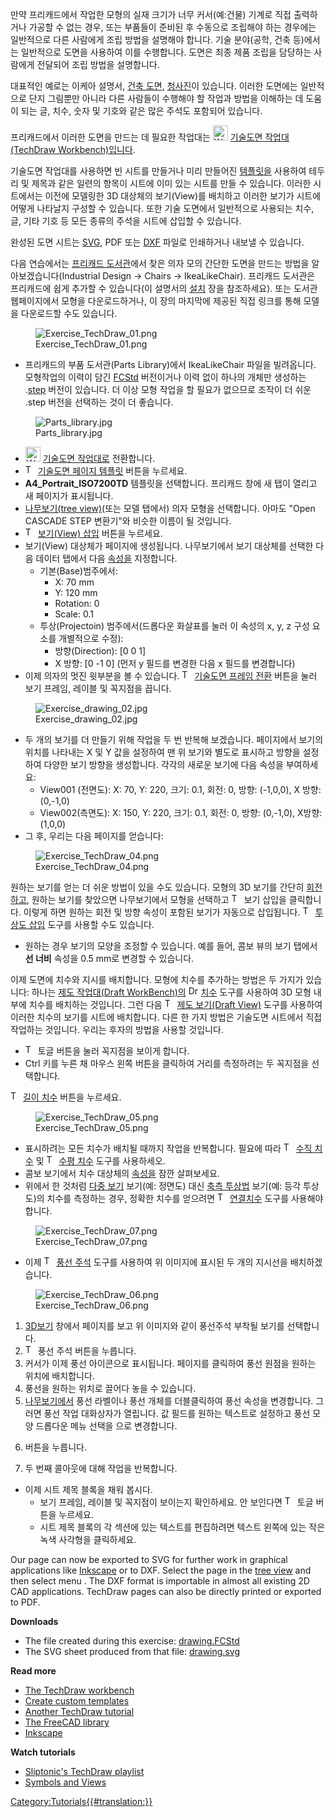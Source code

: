 <languages/>

{{Docnav
|[[Manual:Preparing models for 3D printing/ko|3D 프린팅을 위한 모형 준비]]
|[[Manual:BIM modeling/ko|BIM 모형 생성]]
|[[Manual:Introduction/ko|설명서 시작]]
|IconC=Crystal Clear manual.png
}}

{{Manual:TOC}}

만약 프리캐드에서 작업한 모형의 실재 크기가 너무 커서(예:건물) 기계로 직접 출력하거나 가공할 수 없는 경우, 또는 부품들이 준비된 후 수동으로 조립해야 하는 경우에는 일반적으로 다른 사람에게 조립 방법을 설명해야 합니다. 기술 분야(공학, 건축 등)에서는 일반적으로 도면을 사용하여 이를 수행합니다. 도면은 최종 제품 조립을 담당하는 사람에게 전달되어 조립 방법을 설명합니다.

대표적인 예로는 이케아 설명서, [https://en.wikipedia.org/wiki/Architectural_drawing 건축 도면], [https://en.wikipedia.org/wiki/Blueprint 청사진]이 있습니다. 이러한 도면에는 일반적으로 단지 그림뿐만 아니라 다른 사람들이 수행해야 할 작업과 방법을 이해하는 데 도움이 되는 글, 치수, 숫자 및 기호와 같은 많은 주석도 포함되어 있습니다.

프리캐드에서 이러한 도면을 만드는 데 필요한 작업대는 [[Image:Workbench_TechDraw.svg|24px]] [[TechDraw_Workbench/ko|기술도면 작업대(TechDraw Workbench)]]입니다. 

기술도면 작업대를 사용하면 빈 시트를 만들거나 미리 만들어진 [[TechDraw_Templates/ko|템플릿]]을 사용하여 테두리 및 제목과 같은 일련의 항목이 시트에 이미 있는 시트를 만들 수 있습니다. 이러한 시트에서는 이전에 모델링한 3D 대상체의 보기(View)를 배치하고 이러한 보기가 시트에 어떻게 나타날지 구성할 수 있습니다. 또한 기술 도면에서 일반적으로 사용되는 치수, 글, 기타 기호 등 모든 종류의 주석을 시트에 삽입할 수 있습니다.

완성된 도면 시트는 [https://en.wikipedia.org/wiki/Scalable_Vector_Graphics SVG], PDF 또는 [https://en.wikipedia.org/wiki/AutoCAD_DXF DXF] 파일로 인쇄하거나 내보낼 수 있습니다.

다음 연습에서는 [https://github.com/FreeCAD/FreeCAD-library 프리캐드 도서관]에서 찾은 의자 모의 간단한 도면을 만드는 방법을 알아보겠습니다(Industrial Design → Chairs → IkeaLikeChair). 프리캐드 도서관은 프리캐드에 쉽게 추가할 수 있습니다(이 설명서의 [[Manual:Installing/ko|설치]] 장을 참조하세요). 또는 도서관 웹페이지에서 모형을 다운로드하거나, 이 장의 마지막에 제공된 직접 링크를 통해 모델을 다운로드할 수도 있습니다.

[[Image:Exercise_TechDraw_01.png]]

* 프리캐드의 부품 도서관(Parts Library)에서 IkeaLikeChair 파일을 빌려옵니다. 모형작업의 이력이 담긴 [[File_Format_FCStd/ko|FCStd]] 버전이거나 이력 없이 하나의 개체만 생성하는 .[[STEP/ko|step]] 버전이 있습니다. 더 이상 모형 작업을 할 필요가 없으므로 조작이 더 쉬운 .step 버전을 선택하는 것이 더 좋습니다.

[[Image:Parts_library.jpg]]

* [[Image:Workbench_TechDraw.svg|24px]] [[TechDraw_Workbench/ko|기술도면 작업대]]로 전환합니다.
* [[Image:TechDraw_PageTemplate.svg|16px]] [[TechDraw_PageTemplate/ko|기술도면 페이지 템플릿]] 버튼을 누르세요.
* '''A4_Portrait_ISO7200TD''' 템플릿을 선택합니다. 프리캐드 창에 새 탭이 열리고 새 페이지가 표시됩니다.
* [[tree view/ko|나무보기(tree view)]](또는 모델 탭에서) 의자 모형을 선택합니다. 아마도 "Open CASCADE STEP 변환기"와 비슷한 이름이 될 것입니다.
* [[Image:TechDraw_View.svg|16px]] [[TechDraw_View/ko|보기(View) 삽입]] 버튼을 누르세요.
* 보기(View) 대상체가 페이지에 생성됩니다. 나무보기에서 보기 대상체를 선택한 다음 데이터 탭에서  다음 [[TechDraw_View#Properties|속성]]을 지정합니다.
**기본(Base)범주에서:
*** X: 70 mm
*** Y: 120 mm
*** Rotation: 0
*** Scale: 0.1
**투상(Projectoin) 범주에서(드롭다운 화살표를 눌러 이 속성의 x, y, z 구성 요소를 개별적으로 수정): 
*** 방향(Direction): [0 0 1] 
*** X 방향: [0 -1 0] (먼저 y 필드를 변경한 다음 x 필드를 변경합니다)
* 이제 의자의 멋진 윗부분을 볼 수 있습니다. [[Image:TechDraw_ToggleFrame.svg|16px]] [[TechDraw_ToggleFrame/ko|기술도면 프레임 전환]] 버튼을 눌러 보기 프레임, 레이블 및 꼭지점을 끕니다.

[[Image:Exercise_drawing_02.jpg]]

* 두 개의 보기를 더 만들기 위해 작업을 두 번 반복해 보겠습니다. 페이지에서 보기의 위치를 ​​나타내는 X 및 Y 값을 설정하여 맨 위 보기와 별도로 표시하고 방향을 설정하여 다양한 보기 방향을 생성합니다. 각각의 새로운 보기에 다음 속성을 부여하세요:
** View001 (전면도): X: 70, Y: 220, 크기: 0.1, 회전: 0, 방향: (-1,0,0), X 방향: (0,-1,0)
** View002(측면도): X: 150, Y: 220, 크기: 0.1, 회전: 0, 방향: (0,-1,0), X방향: (1,0,0)
* 그 후, 우리는 다음 페이지를 얻습니다:

[[Image:Exercise_TechDraw_04.png]]

원하는 보기를 얻는 더 쉬운 방법이 있을 수도 있습니다. 모형의 3D 보기를 간단히 [[Manual:Navigating in the 3D view|회전]]하고, 원하는 보기를 찾았으면 나무보기에서 모형을 선택하고 [[Image:TechDraw_View.svg|16px]] 보기 삽입을 클릭합니다. 이렇게 하면 원하는 회전 및 방향 속성이 포함된 보기가 자동으로 삽입됩니다. [[Image:TechDraw_ProjectionGroup.svg|16px]] [[TechDraw_ProjectionGroup/ko|투상도 삽입]] 도구를 사용할 수도 있습니다.

* 원하는 경우 보기의 모양을 조정할 수 있습니다. 예를 들어, 콤보 뷰의 보기 탭에서 '''선 너비''' 속성을 0.5 mm로 변경할 수 있습니다.

이제 도면에 치수와 지시를 배치합니다. 모형에 치수를 추가하는 방법은 두 가지가 있습니다: 하나는 [[Draft_Workbench/ko|제도 작업대(Draft WorkBench)]]의 [[Image:Draft_Dimension.svg|16px]] [[Draft_Dimension/ko|치수]] 도구를 사용하여 3D 모형 내부에 치수를 배치하는 것입니다. 그런 다음 [[Image:TechDraw_DraftView.svg|16px]] [[TechDraw_DraftView/ko|제도 보기(Draft View)]] 도구를 사용하여 이러한 치수의 보기를 시트에 배치합니다. 다른 한 가지 방법은 기술도면 시트에서 직접 작업하는 것입니다. 우리는 후자의 방법을 사용할 것입니다.

* [[Image:TechDraw_ToggleFrame.svg|16px]] 토글 버튼을 눌러 꼭지점을 보이게 합니다.
* Ctrl 키를 누른 채 마우스 왼쪽 버튼을 클릭하여 거리를 측정하려는 두 꼭지점을 선택합니다.
[[Image:TechDraw_LengthDimension.svg|16px]] [[TechDraw_LengthDimension/ko|길이 치수]] 버튼을 누르세요.

[[Image:Exercise_TechDraw_05.png]]

* 표시하려는 모든 치수가 배치될 때까지 작업을 반복합니다. 필요에 따라 [[Image:TechDraw_VerticalDimension.svg|16px]] [[TechDraw_VerticalDimension/ko|수직 치수]] 및 [[Image:TechDraw_HorizontalDimension.svg|16px]] [[TechDraw_HorizontalDimension/ko|수평 치수]] 도구를 사용하세오.
* 콤보 보기에서 치수 대상체의 [[TechDraw_LengthDimension#Properties|속성]]을 잠깐 살펴보세요.
* 위에서 한 것처럼 [https://en.wikipedia.org/wiki/Multiview_projection 다중 보기] 보기(예: 정면도) 대신 [https://en.wikipedia.org/wiki/Axonometric_projection 축측 투상법] 보기(예: 등각 투상도)의 치수를 측정하는 경우, 정확한 치수를 얻으려면 [[Image:TechDraw_LinkDimension.svg|16px]] [[TechDraw_LinkDimension/ko|연결치수]] 도구를 사용해야 합니다.

[[Image:Exercise_TechDraw_07.png]]

* 이제 [[Image:TechDraw_Balloon.svg|16px]] [[TechDraw_Balloon/ko|풍선 주석]] 도구를 사용하여 위 이미지에 표시된 두 개의 지시선을 배치하겠습니다.

[[Image:Exercise_TechDraw_06.png]]

# [[3D_view/ko|3D보기]] 창에서 페이지를 보고 위 이미지와 같이 풍선주석 부착될 보기를 선택합니다.
# [[Image:TechDraw Balloon.svg|16px]] 풍선 주석 버튼을 누릅니다.
# 커서가 이제 풍선 아이콘으로 표시됩니다. 페이지를 클릭하여 풍선 원점을 원하는 위치에 배치합니다.
# 풍선을 원하는 위치로 끌어다 놓을 수 있습니다.
# [[Tree_view/ko|나무보기]]에서 풍선 라벨이나 풍선 개체를 더블클릭하여 풍선 속성을 변경합니다. 그러면 풍선 작업 대화상자가 열립니다. 값 필드를 원하는 텍스트로 설정하고 풍선 모양 드롭다운 메뉴 선택을 {{MenuCommand|없음}}으로 변경합니다.
# {{Button|학인}}버튼을 누릅니다.
# 두 번째 콜아웃에 대해 작업을 반복합니다.
* 이제 시트 제목 블록을 채워 봅시다.
** 보기 프레임, 레이블 및 꼭지점이 보이는지 확인하세요.  안 보인다면 [[Image:TechDraw_ToggleFrame.svg|16px]] 토글 버튼을 누르세요.
** 시트 제목 블록의 각 섹션에 있는 텍스트를 편집하려면 텍스트 왼쪽에 있는 작은 녹색 사각형을 클릭하세요.

Our page can now be exported to SVG for further work in graphical applications like [http://www.inkscape.org Inkscape] or to DXF. Select the page in the [[Tree_view|tree view]] and then select menu {{MenuCommand|File → Export}}. The DXF format is importable in almost all existing 2D CAD applications. TechDraw pages can also be directly printed or exported to PDF.

'''Downloads'''

* The file created during this exercise: [https://github.com/JoshuaCall/FreeCAD-manual/blob/master/files/drawing.FCStd drawing.FCStd]
* The SVG sheet produced from that file: [https://github.com/JoshuaCall/FreeCAD-manual/blob/master/files/drawing.svg drawing.svg]

'''Read more'''

* [[TechDraw_Workbench|The TechDraw workbench]]
* [[TechDraw_TemplateHowTo|Create custom templates]]
* [[Basic_TechDraw_Tutorial|Another TechDraw tutorial]]
* [https://github.com/FreeCAD/FreeCAD-library The FreeCAD library]
* [http://www.inkscape.org Inkscape]

'''Watch tutorials'''
* [https://www.youtube.com/watch?v=7LbOmSGW9F0&list=PLEuOia-QxyFKQnmM1U9yVo7eNrK_Mcln8 Sliptonic's TechDraw playlist]
* [https://www.youtube.com/watch?v=cggBR1Ghq7k Symbols and Views]


{{Docnav
|[[Manual:Preparing models for 3D printing|Preparing models for 3D printing]]
|[[Manual:BIM modeling|BIM modeling]]
|[[Manual:Introduction|Manual start]]
|IconC=Crystal Clear manual.png
}}

[[Category:Tutorials{{#translation:}}]]